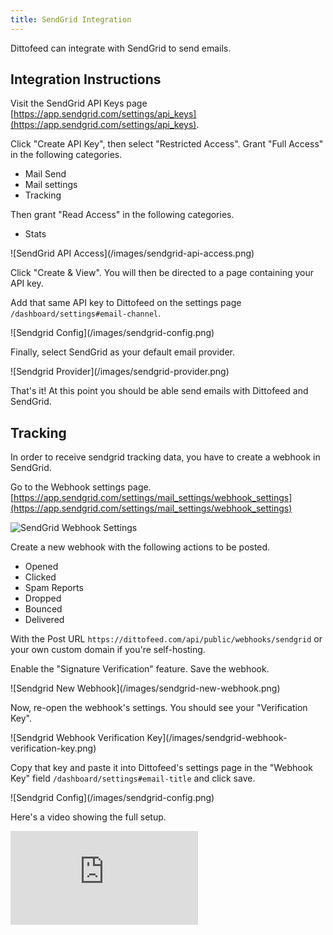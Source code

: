 ```yaml
---
title: SendGrid Integration
---
```


Dittofeed can integrate with SendGrid to send emails.

## Integration Instructions

Visit the SendGrid API Keys page [https://app.sendgrid.com/settings/api_keys](https://app.sendgrid.com/settings/api_keys).

Click "Create API Key", then select "Restricted Access". Grant "Full Access" in the following categories.

* Mail Send
* Mail settings
* Tracking

Then grant "Read Access" in the following categories.

* Stats

<Frame>
![SendGrid API Access](/images/sendgrid-api-access.png)
</Frame>

Click "Create & View". You will then be directed to a page containing your API key.

Add that same API key to Dittofeed on the settings page `/dashboard/settings#email-channel`.

<Frame>
![Sendgrid Config](/images/sendgrid-config.png)
</Frame>

Finally, select SendGrid as your default email provider.

<Frame>
![Sendgrid Provider](/images/sendgrid-provider.png)
</Frame>

That's it! At this point you should be able send emails with Dittofeed and SendGrid.

## Tracking

In order to receive sendgrid tracking data, you have to create a webhook in SendGrid.

Go to the Webhook settings page. [https://app.sendgrid.com/settings/mail_settings/webhook_settings](https://app.sendgrid.com/settings/mail_settings/webhook_settings)

![SendGrid Webhook Settings](/images/sendgrid-webhook.png)

Create a new webhook with the following actions to be posted.

- Opened
- Clicked
- Spam Reports
- Dropped
- Bounced
- Delivered

With the Post URL `https://dittofeed.com/api/public/webhooks/sendgrid` or your own custom domain if you're self-hosting.

Enable the "Signature Verification" feature. Save the webhook.

<Frame>
![Sendgrid New Webhook](/images/sendgrid-new-webhook.png)
</Frame>

Now, re-open the webhook's settings. You should see your "Verification Key".

<Frame>
![Sendgrid Webhook Verification Key](/images/sendgrid-webhook-verification-key.png)
</Frame>

Copy that key and paste it into Dittofeed's settings page in the "Webhook Key" field `/dashboard/settings#email-title` and click save.

<Frame>
![Sendgrid Config](/images/sendgrid-config.png)
</Frame>

Here's a video showing the full setup.

<iframe
  class="w-full aspect-video"
  src="https://www.youtube.com/embed/oxtC9NId2T8?si=g16Vd9iItcbZ-Ip9"
  title="Integrating SendGrid with Dittofeed to Automate Emails"
  frameborder="0"
  allow="accelerometer; autoplay; clipboard-write; encrypted-media; gyroscope; picture-in-picture; web-share"
  allowfullscreen>
</iframe>
